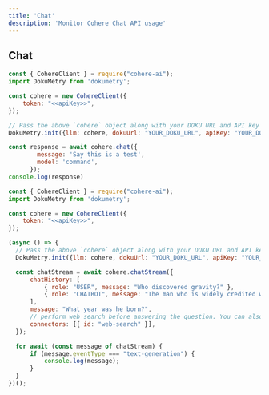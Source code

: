 ```yaml
---
title: 'Chat'
description: 'Monitor Cohere Chat API usage'
---
```


## Chat
<CodeGroup>

```javascript No Streaming
const { CohereClient } = require("cohere-ai");
import DokuMetry from 'dokumetry';

const cohere = new CohereClient({
    token: "<<apiKey>>",
});

// Pass the above `cohere` object along with your DOKU URL and API key and this will make sure that all Cohere calls are automatically tracked.
DokuMetry.init({llm: cohere, dokuUrl: "YOUR_DOKU_URL", apiKey: "YOUR_DOKU_TOKEN"})

const response = await cohere.chat({
        message: 'Say this is a test',
        model: 'command',
      });
console.log(response)
```

```javascript Streaming
const { CohereClient } = require("cohere-ai");
import DokuMetry from 'dokumetry';

const cohere = new CohereClient({
    token: "<<apiKey>>",
});

(async () => {
  // Pass the above `cohere` object along with your DOKU URL and API key and this will make sure that all Cohere calls are automatically tracked.
  DokuMetry.init({llm: cohere, dokuUrl: "YOUR_DOKU_URL", apiKey: "YOUR_DOKU_TOKEN"})

  const chatStream = await cohere.chatStream({
      chatHistory: [
          { role: "USER", message: "Who discovered gravity?" },
          { role: "CHATBOT", message: "The man who is widely credited with discovering gravity is Sir Isaac Newton" }
      ],
      message: "What year was he born?",
      // perform web search before answering the question. You can also use your own custom connector.
      connectors: [{ id: "web-search" }],
  });

  for await (const message of chatStream) {
      if (message.eventType === "text-generation") {
          console.log(message);
      }
  }
})();
```

</CodeGroup>